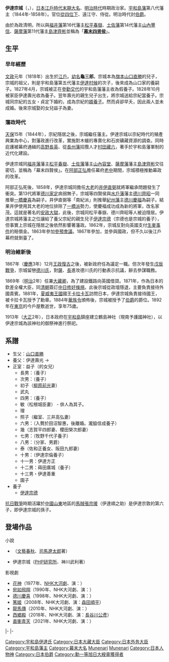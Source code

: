 {{Infobox Officeholder
|honorific-prefix=伯爵
| name          = 伊達宗城
| image         = Date Munenari.jpg
| width         = 250px
| height        = 
| caption       = 伊達宗城
| small_image   = 
| office        = [[宇和島藩|宇和島藩]]第八代藩主
| term_start    = 1844年
| term_end      = 1858年
| predecessor   = {{link-ja|伊達宗紀|伊達宗紀}}
| successor     = [[伊達宗德|伊達宗德]]
| constituency  = 
| majority      = 

| office2       = [[外務大臣_(日本)|外國事務總督]]
| term_start2   = 1868年2月10日
| term_end2     = 1868年6月11日
| alongside2    = [[山階宮晃親王|山階宮晃親王]]、[[三條實美|三條實美]]、{{link-ja|東久世通禧|東久世通禧}}、{{link-ja|澤宣嘉|澤宣嘉}}
| predecessor2  = 
| successor2    = 
| constituency2 = 
| majority2     = 

| office3       = [[外務大臣_(日本)|外國官知事]]
| term_start3   = 1868年2月10日
| term_end3     = 1869年7月8日
| alongside3    = 澤宣嘉
| predecessor3  = 
| successor3    = 
| constituency3 = 
| majority3     = 

| office4       = {{link-ja|民部省|民部省|民部卿}}
| term_start4   = 1869年10月16日
| term_end4     = 1870年8月6日
| predecessor4  = [[松平慶永|松平慶永]]
| successor4    = [[大木喬任|大木喬任]]
| constituency4 = 
| majority4     = 

| office5       = [[財務大臣|大藏卿]]
| term_start5   = 1869年10月16日
| term_end5     = 1871年6月14日
| predecessor5  = 松平慶永
| successor5    = [[大久保利通|大久保利通]]
| constituency5 = 
| majority5     = 

| birth_date    ={{birth date|1818|9|1|mf=y}}
| birth_place   = 日本[[江戶城|江戶城]]
| death_date    ={{death date and age|1892|12|20|1818|9|1|mf=y}}
| death_place   = {{EOJ}}[[東京|東京]]
| module = {{日本武士 |child=yes
| 時代 = [[江戶時代|江戶時代]]後期 - [[明治|明治時代]]
| 改名 = 山口龜三郎、伊達龜三郎、兵五郎、宗城
| 別名 = 
| 諡号 = 
| 神号 = 
| 戒名 = 靖国院殿藍山維城大居士
| 霊名 = 
| 墓所 = [[東京都|東京都]][[台東区|台東区]][[谷中靈園|谷中靈園]]<br/>[[愛媛縣|愛媛縣]][[宇和島市|宇和島市]][[等覺寺_(宇和島市)|等覺寺]]<br/>南伊予護国神社
| 官位 = [[從四位|從四位下]][[大膳職|大膳大夫]]、[[遠江國|遠江守]]、[[侍從|侍從]]、從四位上[[伊予国|伊予守]]、[[近衛府|左近衛權少將]]、[[議定|議定]]<br/>[[民部省|民部卿]]兼[[大藏省|大藏卿]]、[[欽差大臣|欽差全權大臣]]
| 幕府 = 
| 主君 = [[德川家慶|德川家慶]]、[[德川家定|家定]]、[[德川家茂|家茂]]、[[德川慶喜|慶喜]]、[[明治天皇|明治天皇]]
| 藩   = [[伊予国|伊予]][[宇和島藩|宇和島藩]]主
| 氏族 = [[山口氏|山口氏]]、[[伊達氏|伊達氏]]（宇和島伊達家）
| 父 = [[山口直勝|山口直勝]]
| 母  = [[蒔田廣朝|蒔田廣朝]]之女
| 養父= ''[[伊達壽光|伊達壽光]]''、''[[伊達宗紀|伊達宗紀]]''
| 兄 = [[山口直信|山口直信]]
| 弟 = [[伊達宗孝|宗孝]]
| 正室 = '''益子'''（[[鍋島齊直|鍋島齊直]]之女）
| 側室 = 武田氏、多川、梅村氏
| 子   = [[真田幸民|真田幸民]]、[[伊達宗敦|宗敦]]、[[奧平昌邁|奧平昌邁]]、[[瀧脇信廣|瀧脇信廣]]、[[牧野忠良|牧野忠良]]、[[伊達宗倫_(男爵)|宗倫]]、[[伊達宗曜|宗曜]]、[[蒔田廣城|蒔田廣城]] 等人
| 女 = 初子、敏、煕、順、幾、泰 等人
| 養子 = '''''[[伊達宗德|宗德]]'''''
| 特記事項 = 
 }}
}}
'''伊達宗城'''（{{jpn|j=伊達 宗城|kana=だて むねなり|rm=Date Munenari}}，{{bd|1818年|9月1日|1892年|12月20日|}}），[[日本|日本]][[江戶時代|江戶時代]][[幕末|末期]][[大名_(稱謂)|大名]]、[[明治時代|明治時代]]時期政治家。[[宇和島藩|宇和島藩]]第八代藩主（1844年-1858年）。官位[[從四位下|從四位下]]、遠江守、侍從。明治時代封[[伯爵|伯爵]]。

由於為政清明，所以與[[福井藩|福井藩]]第16代藩主[[松平春嶽|松平春嶽]]、[[土佐藩|土佐藩]]第14代藩主[[山內豐信|山內豐信]]、[[薩摩藩|薩摩藩]]第11代藩主[[島津齊彬|島津齊彬]]並稱為「'''[[幕末四贤侯|幕末四贤侯]]'''」。

==生平==
===早年經歷===
[[文政|文政]]元年（1818年）出生於[[江戶|江戶]]。[[幼名|幼名]]'''龜三郎'''。宗城本為[[旗本|旗本]][[山口直勝|山口直勝]]的兒子，宗城的祖父{{tsl|ja|山口直清}}，則是宇和島藩第五代藩主[[伊達村候|伊達村候]]的次子，後來成為山口家的養嗣子。1827年4月，宗城被正在[[參勤交代|參勤交代]]的宇和島藩藩主{{tsl|ja|伊達宗紀}}收為假養子。1828年10月被家臣伊達壽光收為養子。翌年壽光的親生兒子出生，將宗城送給宗紀當養子。宗城同宗紀的五女・貞定下婚約，成為宗紀的[[婿養子|婿養子]]。然而貞卻早夭，因此兩人並未成婚。後來宗城娶{{tsl|ja|鍋島斉直|鍋島齊直}}的女兒益子為妻。
===藩政時代===
[[天保_(日本)|天保]]15年（1844年），宗紀隱居之後，宗城繼任藩主。伊達宗城以宗紀時代的殖產興業為中心，對藩政進行改革，實施對木蠟的專賣化和石炭礦藏資源的調查。同時庇護被幕府通緝的[[高野長英|高野長英]]、從[[長州藩|長州藩]]招攬人才[[大村益次郎|村田藏六]]，著手於宇和島藩軍制的近代化建設。

伊達宗城同[[福井藩|福井藩]]藩主[[松平春嶽|松平春嶽]]、[[土佐藩|土佐藩]]藩主[[山內容堂|山內容堂]]、[[薩摩藩|薩摩藩]]藩主[[島津齊彬|島津齊彬]]交往密切，並稱為「幕末四賢侯」。在[[阿部正弘|阿部正弘]]擔任幕府[[老中|老中]]期間，宗城積極推動幕政的改革。

阿部正弘死後，1858年，伊達宗城同擔任[[大老|大老]]的[[井伊直弼|井伊直弼]]就將軍繼承問題發生了衝突。第13代將軍[[德川家定|德川家定]]病弱無子，宗城等四賢侯與[[水戶藩|水戶藩]]藩主[[德川齊昭|德川齊昭]]一同推舉[[一橋慶喜|一橋慶喜]]為嗣子。井伊直弼等「南紀派」則推舉[[紀州藩|紀州藩]]主[[德川慶福|德川慶福]]為嗣子。結果井伊使用其大老的地位排除了[[一橋派|一橋派]]勢力，使慶福成功成為新的將軍，改名家茂。這就是著名的[[安政大獄|安政大獄]]，此後，宗城同松平春嶽、德川齊昭等人被迫隱居。伊達宗城將藩主之位讓給了養父宗紀的親生兒子[[伊達宗德|伊達宗德]]（宗德也是宗城的養子），但事實上宗城在隱居之後依然影響著藩政。1862年，宗城反對向英國支付[[生麥事件|生麥事件]]的賠償金。1863年參加[[參預會議|參預會議]]。1867年參加{{tsl|ja|四侯会議}}，並參與國政，但不久以後江戶幕府就倒臺了。
===明治維新後===
{{see also|明治維新}}
1867年（[[慶應|慶應]]3年）12月[[王政復古|王政復古]]之後，被新政府任為議定一職。但次年發生[[戊辰戰爭|戊辰戰爭]]，宗城留戀[[德川將軍家|德川氏]]，對[[薩摩藩|薩]]、[[長州藩|長]]進攻德川氏的行動表示抗議，辭去參謀職務。

1869年（[[明治|明治]]2年）任{{tsl|ja|民部卿}}兼[[大藏卿|大藏卿]]，為了建設鐵路向英國借貸。1871年，作為日本的欽差全權大臣，同[[清朝|清朝]]簽訂[[中日修好條規|中日修好條規]]。此後宗城從政壇隱退，主要負責接待外國貴賓。1881年，[[夏威夷王國|夏威夷王國]]國王[[卡拉卡瓦|卡拉卡瓦]]訪問日本，伊達宗城負責接待國王，被卡拉卡瓦授予了勳章。1884年[[華族令|華族令]]頒佈後，宗城被授予了[[伯爵|伯爵]]的爵位。1892年在[[東京|東京]]的今戶屋敷逝世，享年75歲。

1913年（[[大正|大正]]2年），日本政府在[[宇和島市|宇和島]]鎮座建立鶴島神社（現南予護國神社），以伊達宗城為該神社的御祭神進行祭祀。
==系譜==
{{Commonscat|Date_Munenari}}
*生父：[[山口直勝|山口直勝]]
*養父：伊達壽光 → {{tsl|ja|伊達宗紀}}
*正室：益子（{{tsl|ja|鍋島斉直|鍋島齊直}}的女兒） 
**長男：{{tsl|ja|真田幸民}}（{{tsl|ja|真田幸教}}養子）
**次男：{{tsl|ja|伊達宗敦}}（{{tsl|ja|伊達慶邦}}養子）
**初子（[[柳原前光|柳原前光]]妻）
**武丸
**四男：{{tsl|ja|奥平昌邁}}（{{tsl|ja|奥平昌服}}養子）
**敏（松根城臣妻） - 俳人{{tsl|ja|松根東洋城}}為其子。
**理
**照子（{{tsl|ja|水野忠弘}}繼室、三井高弘妻）
**六男：{{tsl|ja|瀧脇信広|瀧脇信廣}}（入贅於田沼智惠，後離婚。瀧脇信成養子）
**幾（志賀平四郎妻、櫻田榮次郎妻）
**七男：{{tsl|ja|牧野忠良}}（牧野千代子養子）
**八男：{{tsl|ja|伊達宗倫 (男爵)|伊達宗倫}}（分家、男爵）
**泰（佐和正養女、阪田九郎妻）
**十男：{{tsl|ja|伊達宗曜}}（伊達宗倫養子）
**十一男：伊達方正
**十二男：蒔田廣城（{{tsl|ja|蒔田広孝|蒔田廣孝}}養子）
**十三男・伊達善重
**園子 
*養子
**[[伊達宗德|伊達宗德]]

[[抗日戰爭|抗日戰爭]]時期活躍於[[中國|中國]][[山東|山東]]地區的[[馬賊|馬賊]][[張宗援|張宗援]]（伊達順之助）是伊達宗敦的第六子，即伊達宗城的孫子。

== 登場作品 ==
;小說
*{{tsl|ja|酔って候|酩酊大醉}}（[[文藝春秋|文藝春秋]]、[[司馬遼太郎|司馬遼太郎]]著）
*伊達宗城（[[PHP研究所|PHP研究所]]、神川武利著）

;影視劇
*[[JP::花神_(NHK大河ドラマ)|花神]]（1977年、[[NHK大河劇|NHK大河劇]]、演：{{tsl|ja|大木実|大木實}}）
*[[宛如飛翔|宛如飛翔]]（1990年、NHK大河劇、演：{{tsl|ja|北村総一朗|北村總一朗}}）
*[[德川慶喜_(NHK大河劇)|德川慶喜]]（1998年、NHK大河劇、演：{{tsl|ja|大門正明}}）
*[[篤姬_(電視劇)|篤姬]]（2008年、NHK大河劇、演：[[森田順平|森田順平]]）
*[[龍馬傳|龍馬傳]]（2010年、NHK大河劇、演：{{tsl|ja|陰山泰}}）
*[[西鄉殿_(大河劇)|西鄉殿]]（2018年、NHK大河劇、演：[[JP::長谷川公彦|長谷川公彥]]）
*[[直衝青天|直衝青天]]（2021年、NHK大河劇、演：{{tsl|ja|菅原大吉}}）

{{start box}}
{{s-before|rows=2|{{tsl|ja|伊達宗紀}}}}
{{s-title|[[宇和島藩|宇和島藩]]藩主|1844年－1858年}}
{{s-after|rows=2|[[伊達宗德|伊達宗德]]}}
|-
{{s-title|[[伊達氏|伊達家]]當主|1844年－1858年}}
|-
{{end box}}
{{並稱|幕末四賢侯|[[松平春嶽|松平慶永]] - [[伊達宗城|伊達宗城]] - [[山內容堂|山内豐信]] - [[島津齊彬|島津齊彬]]}}
{{伊予宇和島伊達家}}
{{宇和島藩主|伊達家|8代|1844年 - 1858年}}
{{財務大臣|大藏卿}}
{{外務大臣|外國事務總督／外國官知事}}

{{Authority control}}
{{DEFAULTSORT:Date Munenari}}
[[Category:宇和島伊達氏|Category:宇和島伊達氏]]
[[Category:日本大藏大臣|Category:日本大藏大臣]]
[[Category:日本外务大臣|Category:日本外务大臣]]
[[Category:宇和島藩主|Category:宇和島藩主]]
[[Category:幕末大名|Category:幕末大名]]
[[Category:信濃山口氏|Munenari]]
[[Category:武藏國出身人物|Munenari]]
[[Category:日本人物神|Category:日本人物神]]
[[Category:日本伯爵|Category:日本伯爵]]
[[Category:勳一等旭日大綬章獲得者|Category:勳一等旭日大綬章獲得者]]